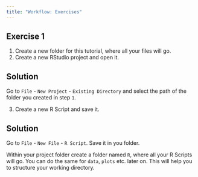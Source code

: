 ```yaml
---
title: "Workflow: Exercises"
---
```


## Exercise 1

1.  Create a new folder for this tutorial, where all your files will go.
2.  Create a new RStudio project and open it. 

::: {.callout-caution collapse="true"}
## Solution
Go to `File` - `New Project` - `Existing Directory` and select the path of the folder you created in step `1`.
:::

3.  Create a new R Script and save it.

::: {.callout-caution collapse="true"}
## Solution
Go to `File` - `New File` - `R Script`. Save it in you folder.
:::

::: callout-tip
Within your project folder create a folder named `R`, where all your R Scripts will go. You can do the same for `data`, `plots` etc. later on. This will help you to structure your working directory.
:::
